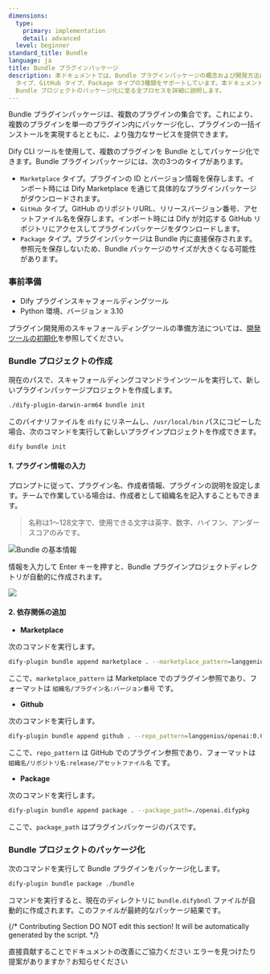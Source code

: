 ```yaml
---
dimensions:
  type:
    primary: implementation
    detail: advanced
  level: beginner
standard_title: Bundle
language: ja
title: Bundle プラグインパッケージ
description: 本ドキュメントでは、Bundle プラグインパッケージの概念および開発方法について解説します。Bundle プラグインパッケージは、複数のプラグインを一つに統合することができ、Marketplace
  タイプ、GitHub タイプ、Package タイプの3種類をサポートしています。本ドキュメントでは、Bundle プロジェクトの作成、さまざまなタイプの依存関係の追加、および
  Bundle プロジェクトのパッケージ化に至る全プロセスを詳細に説明します。
---
```


Bundle プラグインパッケージは、複数のプラグインの集合です。これにより、複数のプラグインを単一のプラグイン内にパッケージ化し、プラグインの一括インストールを実現するとともに、より強力なサービスを提供できます。

Dify CLI ツールを使用して、複数のプラグインを Bundle としてパッケージ化できます。Bundle プラグインパッケージには、次の3つのタイプがあります。

*   `Marketplace` タイプ。プラグインの ID とバージョン情報を保存します。インポート時には Dify Marketplace を通じて具体的なプラグインパッケージがダウンロードされます。
*   `GitHub` タイプ。GitHub のリポジトリURL、リリースバージョン番号、アセットファイル名を保存します。インポート時には Dify が対応する GitHub リポジトリにアクセスしてプラグインパッケージをダウンロードします。
*   `Package` タイプ。プラグインパッケージは Bundle 内に直接保存されます。参照元を保存しないため、Bundle パッケージのサイズが大きくなる可能性があります。

### 事前準備

*   Dify プラグインスキャフォールディングツール
*   Python 環境、バージョン ≥ 3.10

プラグイン開発用のスキャフォールディングツールの準備方法については、[開発ツールの初期化](initialize-development-tools.md)を参照してください。

### Bundle プロジェクトの作成

現在のパスで、スキャフォールディングコマンドラインツールを実行して、新しいプラグインパッケージプロジェクトを作成します。

```bash
./dify-plugin-darwin-arm64 bundle init
```

このバイナリファイルを `dify` にリネームし、`/usr/local/bin` パスにコピーした場合、次のコマンドを実行して新しいプラグインプロジェクトを作成できます。

```bash
dify bundle init
```

#### 1. プラグイン情報の入力

プロンプトに従って、プラグイン名、作成者情報、プラグインの説明を設定します。チームで作業している場合は、作成者として組織名を記入することもできます。

> 名称は1～128文字で、使用できる文字は英字、数字、ハイフン、アンダースコアのみです。

![Bundle の基本情報](https://assets-docs.dify.ai/2024/12/03a1c4cdc72213f09523eb1b40832279.png)

情報を入力して Enter キーを押すと、Bundle プラグインプロジェクトディレクトリが自動的に作成されます。

![](https://assets-docs.dify.ai/2024/12/356d1a8201fac3759bf01ee64e79a52b.png)

#### 2. 依存関係の追加

*   **Marketplace**

次のコマンドを実行します。

```bash
dify-plugin bundle append marketplace . --marketplace_pattern=langgenius/openai:0.0.1
```

ここで、`marketplace_pattern` は Marketplace でのプラグイン参照であり、フォーマットは `組織名/プラグイン名:バージョン番号` です。

*   **Github**

次のコマンドを実行します。

```bash
dify-plugin bundle append github . --repo_pattern=langgenius/openai:0.0.1/openai.difypkg
```

ここで、`repo_pattern` は GitHub でのプラグイン参照であり、フォーマットは `組織名/リポジトリ名:release/アセットファイル名` です。

*   **Package**

次のコマンドを実行します。

```bash
dify-plugin bundle append package . --package_path=./openai.difypkg
```

ここで、`package_path` はプラグインパッケージのパスです。

### Bundle プロジェクトのパッケージ化

次のコマンドを実行して Bundle プラグインをパッケージ化します。

```bash
dify-plugin bundle package ./bundle
```

コマンドを実行すると、現在のディレクトリに `bundle.difybndl` ファイルが自動的に作成されます。このファイルが最終的なパッケージ結果です。

{/*
Contributing Section
DO NOT edit this section!
It will be automatically generated by the script.
*/}

<CardGroup cols="2">
    <Card
        title="このページを編集する"
        icon="pen-to-square"
        href="https://github.com/langgenius/dify-docs/edit/main/plugin-dev-ja/9241-bundle.mdx"
    >
        直接貢献することでドキュメントの改善にご協力ください
    </Card>
    <Card
        title="問題を報告する"
        icon="github"
        href="https://github.com/langgenius/dify-docs/issues/new?title=ドキュメントの問題%3A%20bun&body=%23%23%20問題の説明%0A%3C%21--%20発見した問題について簡単に説明してください%20--%3E%0A%0A%23%23%20ページリンク%0Ahttps%3A%2F%2Fgithub.com%2Flanggenius%2Fdify-docs%2Fblob%2Fmain%2Fplugin-dev-ja%2F9241-bundle.mdx%0A%0A%23%23%20提案される変更%0A%3C%21--%20特定の変更案がある場合は、ここで説明してください%20--%3E%0A%0A%3C%21--%20ドキュメントの品質向上にご協力いただきありがとうございます！%20--%3E"
    >
        エラーを見つけたり提案がありますか？お知らせください
    </Card>
</CardGroup>
